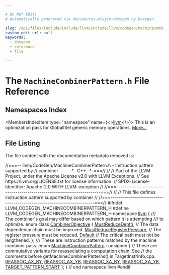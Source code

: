 ```yaml
---

# DO NOT EDIT!
# Automatically generated via docusaurus-plugin-doxygen by Doxygen.

slug: /api/files/include/include/llvm/include/llvm/codegen/machinecombinerpattern-h
custom_edit_url: null
keywords:
  - doxygen
  - reference
  - file

---
```





# The `MachineCombinerPattern.h` File Reference

<DoxygenPage pluginConfig={pluginConfig}>



## Namespaces Index

<MembersIndex>

<MembersIndexItem
  type="namespace"
  name={<><a href="/docs/api/namespaces/llvm">llvm</a></>}>
This is an optimization pass for GlobalISel generic memory operations. <a href="/docs/api/namespaces/llvm/#details">More...</a>
</MembersIndexItem>

</MembersIndex>


## File Listing

The file content with the documentation metadata removed is:

<ProgramListing>

<Link id="l00001" /><CodeLine lineNumber="1"><Highlight kind="comment">//===-- llvm/CodeGen/MachineCombinerPattern.h - Instruction pattern supported by</Highlight><Highlight kind="normal"></Highlight></CodeLine>
<Link id="l00002" /><CodeLine lineNumber="2"><Highlight kind="normal"></Highlight><Highlight kind="comment">// combiner  ------&#42;- C++ -&#42;-===//</Highlight><Highlight kind="normal"></Highlight></CodeLine>
<Link id="l00003" /><CodeLine lineNumber="3"><Highlight kind="normal"></Highlight><Highlight kind="comment">//</Highlight><Highlight kind="normal"></Highlight></CodeLine>
<Link id="l00004" /><CodeLine lineNumber="4"><Highlight kind="normal"></Highlight><Highlight kind="comment">// Part of the LLVM Project, under the Apache License v2.0 with LLVM Exceptions.</Highlight><Highlight kind="normal"></Highlight></CodeLine>
<Link id="l00005" /><CodeLine lineNumber="5"><Highlight kind="normal"></Highlight><Highlight kind="comment">// See https://llvm.org/LICENSE.txt for license information.</Highlight><Highlight kind="normal"></Highlight></CodeLine>
<Link id="l00006" /><CodeLine lineNumber="6"><Highlight kind="normal"></Highlight><Highlight kind="comment">// SPDX-License-Identifier: Apache-2.0 WITH LLVM-exception</Highlight><Highlight kind="normal"></Highlight></CodeLine>
<Link id="l00007" /><CodeLine lineNumber="7"><Highlight kind="normal"></Highlight><Highlight kind="comment">//</Highlight><Highlight kind="normal"></Highlight></CodeLine>
<Link id="l00008" /><CodeLine lineNumber="8"><Highlight kind="normal"></Highlight><Highlight kind="comment">//===----------------------------------------------------------------------===//</Highlight><Highlight kind="normal"></Highlight></CodeLine>
<Link id="l00009" /><CodeLine lineNumber="9"><Highlight kind="normal"></Highlight><Highlight kind="comment">//</Highlight><Highlight kind="normal"></Highlight></CodeLine>
<Link id="l00010" /><CodeLine lineNumber="10"><Highlight kind="normal"></Highlight><Highlight kind="comment">// This file defines instruction pattern supported by combiner</Highlight><Highlight kind="normal"></Highlight></CodeLine>
<Link id="l00011" /><CodeLine lineNumber="11"><Highlight kind="normal"></Highlight><Highlight kind="comment">//</Highlight><Highlight kind="normal"></Highlight></CodeLine>
<Link id="l00012" /><CodeLine lineNumber="12"><Highlight kind="normal"></Highlight><Highlight kind="comment">//===----------------------------------------------------------------------===//</Highlight><Highlight kind="normal"></Highlight></CodeLine>
<Link id="l00013" /><CodeLine lineNumber="13"><Highlight kind="normal"></Highlight></CodeLine>
<Link id="l00014" /><CodeLine lineNumber="14"><Highlight kind="normal"></Highlight><Highlight kind="preprocessor">#ifndef LLVM&#95;CODEGEN&#95;MACHINECOMBINERPATTERN&#95;H</Highlight><Highlight kind="normal"></Highlight></CodeLine>
<Link id="l00015" /><CodeLine lineNumber="15"><Highlight kind="normal"></Highlight><Highlight kind="preprocessor">#define LLVM&#95;CODEGEN&#95;MACHINECOMBINERPATTERN&#95;H</Highlight><Highlight kind="normal"></Highlight></CodeLine>
<Link id="l00016" /><CodeLine lineNumber="16"><Highlight kind="normal"></Highlight></CodeLine>
<Link id="l00017" /><CodeLine lineNumber="17"><Highlight kind="normal"></Highlight><Highlight kind="keyword">namespace </Highlight><Highlight kind="normal"><a href="/docs/api/namespaces/llvm">llvm</a> &#123;</Highlight></CodeLine>
<Link id="l00018" /><CodeLine lineNumber="18"><Highlight kind="normal"></Highlight><Highlight kind="comment"></Highlight></CodeLine>
<Link id="l00019" /><CodeLine lineNumber="19"><Highlight kind="comment">/// The combiner&#39;s goal may differ based on which pattern it is attempting</Highlight></CodeLine>
<Link id="l00020" /><CodeLine lineNumber="20"><Highlight kind="comment">/// to optimize.</Highlight><Highlight kind="normal"></Highlight></CodeLine>
<Link id="l00021" /><CodeLine lineNumber="21" lineLink="/docs/api/namespaces/llvm/#a878ef42ed9660dc3a739a37e056f845d"><Highlight kind="normal"></Highlight><Highlight kind="keyword">enum class</Highlight><Highlight kind="normal"> <a href="/docs/api/namespaces/llvm/#a878ef42ed9660dc3a739a37e056f845d">CombinerObjective</a> &#123;</Highlight></CodeLine>
<Link id="l00022" /><CodeLine lineNumber="22" lineLink="/docs/api/namespaces/llvm/#a878ef42ed9660dc3a739a37e056f845dae06840b290f257b1e44a9db3faa52b4e"><Highlight kind="normal">  <a href="/docs/api/namespaces/llvm/#a878ef42ed9660dc3a739a37e056f845dae06840b290f257b1e44a9db3faa52b4e">MustReduceDepth</a>,            </Highlight><Highlight kind="comment">// The data dependency chain must be improved.</Highlight><Highlight kind="normal"></Highlight></CodeLine>
<Link id="l00023" /><CodeLine lineNumber="23" lineLink="/docs/api/namespaces/llvm/#a878ef42ed9660dc3a739a37e056f845da1f8b31b63887f1083673b5cc81b729ee"><Highlight kind="normal">  <a href="/docs/api/namespaces/llvm/#a878ef42ed9660dc3a739a37e056f845da1f8b31b63887f1083673b5cc81b729ee">MustReduceRegisterPressure</a>, </Highlight><Highlight kind="comment">// The register pressure must be reduced.</Highlight><Highlight kind="normal"></Highlight></CodeLine>
<Link id="l00024" /><CodeLine lineNumber="24" lineLink="/docs/api/namespaces/llvm/#a878ef42ed9660dc3a739a37e056f845da7a1920d61156abc05a60135aefe8bc67"><Highlight kind="normal">  <a href="/docs/api/namespaces/llvm/#ae58c751054b01f206f9b9e34e461d25fa7a1920d61156abc05a60135aefe8bc67">Default</a>                     </Highlight><Highlight kind="comment">// The critical path must not be lengthened.</Highlight><Highlight kind="normal"></Highlight></CodeLine>
<Link id="l00025" /><CodeLine lineNumber="25"><Highlight kind="normal">&#125;;</Highlight></CodeLine>
<Link id="l00026" /><CodeLine lineNumber="26"><Highlight kind="normal"></Highlight><Highlight kind="comment"></Highlight></CodeLine>
<Link id="l00027" /><CodeLine lineNumber="27"><Highlight kind="comment">/// These are instruction patterns matched by the machine combiner pass.</Highlight><Highlight kind="normal"></Highlight></CodeLine>
<Link id="l00028" /><CodeLine lineNumber="28" lineLink="/docs/api/namespaces/llvm/#a72fae53189574086169c907fd3ce8a4d"><Highlight kind="normal"></Highlight><Highlight kind="keyword">enum</Highlight><Highlight kind="normal"> <a href="/docs/api/namespaces/llvm/#a72fae53189574086169c907fd3ce8a4d">MachineCombinerPattern</a> : </Highlight><Highlight kind="keywordtype">unsigned</Highlight><Highlight kind="normal"> &#123;</Highlight></CodeLine>
<Link id="l00029" /><CodeLine lineNumber="29"><Highlight kind="normal">  </Highlight><Highlight kind="comment">// These are commutative variants for reassociating a computation chain. See</Highlight><Highlight kind="normal"></Highlight></CodeLine>
<Link id="l00030" /><CodeLine lineNumber="30"><Highlight kind="normal">  </Highlight><Highlight kind="comment">// the comments before getMachineCombinerPatterns() in TargetInstrInfo.cpp.</Highlight><Highlight kind="normal"></Highlight></CodeLine>
<Link id="l00031" /><CodeLine lineNumber="31" lineLink="/docs/api/namespaces/llvm/#a72fae53189574086169c907fd3ce8a4da9b77519dc201611a2d982ef32b0c71f2"><Highlight kind="normal">  <a href="/docs/api/namespaces/llvm/#a72fae53189574086169c907fd3ce8a4da9b77519dc201611a2d982ef32b0c71f2">REASSOC&#95;AX&#95;BY</a>,</Highlight></CodeLine>
<Link id="l00032" /><CodeLine lineNumber="32" lineLink="/docs/api/namespaces/llvm/#a72fae53189574086169c907fd3ce8a4dafd129ea7c5159e885a926375eb1e8de3"><Highlight kind="normal">  <a href="/docs/api/namespaces/llvm/#a72fae53189574086169c907fd3ce8a4dafd129ea7c5159e885a926375eb1e8de3">REASSOC&#95;AX&#95;YB</a>,</Highlight></CodeLine>
<Link id="l00033" /><CodeLine lineNumber="33" lineLink="/docs/api/namespaces/llvm/#a72fae53189574086169c907fd3ce8a4da651595de1269df92d8ab8fd174c000c8"><Highlight kind="normal">  <a href="/docs/api/namespaces/llvm/#a72fae53189574086169c907fd3ce8a4da651595de1269df92d8ab8fd174c000c8">REASSOC&#95;XA&#95;BY</a>,</Highlight></CodeLine>
<Link id="l00034" /><CodeLine lineNumber="34" lineLink="/docs/api/namespaces/llvm/#a72fae53189574086169c907fd3ce8a4daea1070ab8a6a63fd5d8957ed142e7f21"><Highlight kind="normal">  <a href="/docs/api/namespaces/llvm/#a72fae53189574086169c907fd3ce8a4daea1070ab8a6a63fd5d8957ed142e7f21">REASSOC&#95;XA&#95;YB</a>,</Highlight></CodeLine>
<Link id="l00035" /><CodeLine lineNumber="35"><Highlight kind="normal"></Highlight></CodeLine>
<Link id="l00036" /><CodeLine lineNumber="36" lineLink="/docs/api/namespaces/llvm/#a72fae53189574086169c907fd3ce8a4dad2676caff429d2a4548b30daaed05f90"><Highlight kind="normal">  <a href="/docs/api/namespaces/llvm/#a72fae53189574086169c907fd3ce8a4dad2676caff429d2a4548b30daaed05f90">TARGET&#95;PATTERN&#95;START</a></Highlight></CodeLine>
<Link id="l00037" /><CodeLine lineNumber="37"><Highlight kind="normal">&#125;;</Highlight></CodeLine>
<Link id="l00038" /><CodeLine lineNumber="38"><Highlight kind="normal"></Highlight></CodeLine>
<Link id="l00039" /><CodeLine lineNumber="39"><Highlight kind="normal">&#125; </Highlight><Highlight kind="comment">// end namespace llvm</Highlight><Highlight kind="normal"></Highlight></CodeLine>
<Link id="l00040" /><CodeLine lineNumber="40"><Highlight kind="normal"></Highlight></CodeLine>
<Link id="l00041" /><CodeLine lineNumber="41"><Highlight kind="normal"></Highlight><Highlight kind="preprocessor">#endif</Highlight></CodeLine>

</ProgramListing>


</DoxygenPage>

